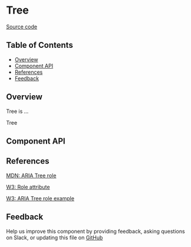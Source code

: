 
# Tree

[Source code](https://github.com/leemonade/bubbles/tree/main/packages/components/navigation/Tree)

## Table of Contents

<!-- START doctoc generated TOC please keep comment here to allow auto update -->
<!-- DON'T EDIT THIS SECTION, INSTEAD RE-RUN doctoc TO UPDATE -->

- [Overview](#overview)
- [Component API](#component-api)
- [References](#references)
- [Feedback](#feedback)

## Overview

Tree is ...

<ThemeProvider>
  <Tree>Tree</Tree>
</ThemeProvider>

## Component API

<Preview>
  <Story id="navigation-tree--playground" />
</Preview>

<Props />

## References

[MDN: ARIA Tree role](https://developer.mozilla.org/en-US/docs/Web/Accessibility/ARIA/Roles/tree_role)

[W3: Role attribute](https://www.w3.org/WAI/PF/HTML/wiki/RoleAttribute)

[W3: ARIA Tree role example](https://www.w3.org/TR/2016/WD-wai-aria-practices-1.1-20160317/examples/tree/tree.html)

## Feedback

Help us improve this component by providing feedback, asking questions on Slack, or updating this file on
[GitHub](https://github.com/leemonade/bubbles/edit/main/packages/components/navigation/Tree.mdx)
